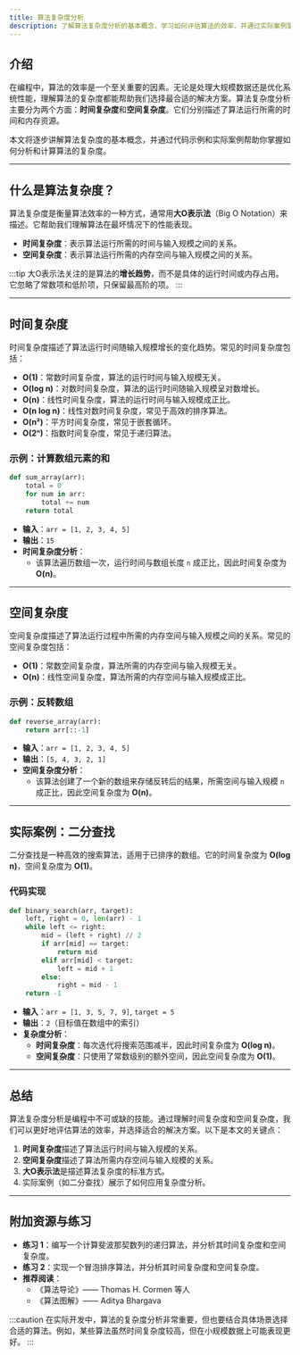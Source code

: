 ```yaml
---
title: 算法复杂度分析
description: 了解算法复杂度分析的基本概念，学习如何评估算法的效率，并通过实际案例掌握时间复杂度和空间复杂度的计算方法。
---
```


## 介绍

在编程中，算法的效率是一个至关重要的因素。无论是处理大规模数据还是优化系统性能，理解算法的复杂度都能帮助我们选择最合适的解决方案。算法复杂度分析主要分为两个方面：**时间复杂度**和**空间复杂度**。它们分别描述了算法运行所需的时间和内存资源。

本文将逐步讲解算法复杂度的基本概念，并通过代码示例和实际案例帮助你掌握如何分析和计算算法的复杂度。

---

## 什么是算法复杂度？

算法复杂度是衡量算法效率的一种方式，通常用**大O表示法**（Big O Notation）来描述。它帮助我们理解算法在最坏情况下的性能表现。

- **时间复杂度**：表示算法运行所需的时间与输入规模之间的关系。
- **空间复杂度**：表示算法运行所需的内存空间与输入规模之间的关系。

:::tip
大O表示法关注的是算法的**增长趋势**，而不是具体的运行时间或内存占用。它忽略了常数项和低阶项，只保留最高阶的项。
:::

---

## 时间复杂度

时间复杂度描述了算法运行时间随输入规模增长的变化趋势。常见的时间复杂度包括：

- **O(1)**：常数时间复杂度，算法的运行时间与输入规模无关。
- **O(log n)**：对数时间复杂度，算法的运行时间随输入规模呈对数增长。
- **O(n)**：线性时间复杂度，算法的运行时间与输入规模成正比。
- **O(n log n)**：线性对数时间复杂度，常见于高效的排序算法。
- **O(n²)**：平方时间复杂度，常见于嵌套循环。
- **O(2ⁿ)**：指数时间复杂度，常见于递归算法。

### 示例：计算数组元素的和

```python
def sum_array(arr):
    total = 0
    for num in arr:
        total += num
    return total
```

- **输入**：`arr = [1, 2, 3, 4, 5]`
- **输出**：`15`
- **时间复杂度分析**：
  - 该算法遍历数组一次，运行时间与数组长度 `n` 成正比，因此时间复杂度为 **O(n)**。

---

## 空间复杂度

空间复杂度描述了算法运行过程中所需的内存空间与输入规模之间的关系。常见的空间复杂度包括：

- **O(1)**：常数空间复杂度，算法所需的内存空间与输入规模无关。
- **O(n)**：线性空间复杂度，算法所需的内存空间与输入规模成正比。

### 示例：反转数组

```python
def reverse_array(arr):
    return arr[::-1]
```

- **输入**：`arr = [1, 2, 3, 4, 5]`
- **输出**：`[5, 4, 3, 2, 1]`
- **空间复杂度分析**：
  - 该算法创建了一个新的数组来存储反转后的结果，所需空间与输入规模 `n` 成正比，因此空间复杂度为 **O(n)**。

---

## 实际案例：二分查找

二分查找是一种高效的搜索算法，适用于已排序的数组。它的时间复杂度为 **O(log n)**，空间复杂度为 **O(1)**。

### 代码实现

```python
def binary_search(arr, target):
    left, right = 0, len(arr) - 1
    while left <= right:
        mid = (left + right) // 2
        if arr[mid] == target:
            return mid
        elif arr[mid] < target:
            left = mid + 1
        else:
            right = mid - 1
    return -1
```

- **输入**：`arr = [1, 3, 5, 7, 9]`, `target = 5`
- **输出**：`2`（目标值在数组中的索引）
- **复杂度分析**：
  - **时间复杂度**：每次迭代将搜索范围减半，因此时间复杂度为 **O(log n)**。
  - **空间复杂度**：只使用了常数级别的额外空间，因此空间复杂度为 **O(1)**。

---

## 总结

算法复杂度分析是编程中不可或缺的技能。通过理解时间复杂度和空间复杂度，我们可以更好地评估算法的效率，并选择适合的解决方案。以下是本文的关键点：

1. **时间复杂度**描述了算法运行时间与输入规模的关系。
2. **空间复杂度**描述了算法所需内存空间与输入规模的关系。
3. **大O表示法**是描述算法复杂度的标准方式。
4. 实际案例（如二分查找）展示了如何应用复杂度分析。

---

## 附加资源与练习

- **练习 1**：编写一个计算斐波那契数列的递归算法，并分析其时间复杂度和空间复杂度。
- **练习 2**：实现一个冒泡排序算法，并分析其时间复杂度和空间复杂度。
- **推荐阅读**：
  - 《算法导论》—— Thomas H. Cormen 等人
  - 《算法图解》—— Aditya Bhargava

:::caution
在实际开发中，算法的复杂度分析非常重要，但也要结合具体场景选择合适的算法。例如，某些算法虽然时间复杂度较高，但在小规模数据上可能表现更好。
:::